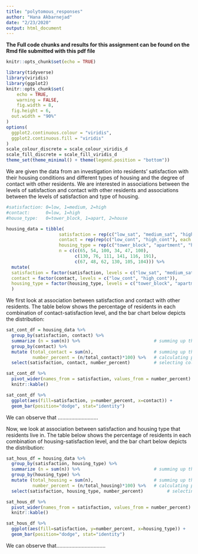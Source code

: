 ```yaml
---
title: "polytomous_responses"
author: "Hana Akbarnejad"
date: "2/23/2020"
output: html_document
---
```


**The Full code chunks and results for this assignment can be found on the Rmd file submitted with this pdf file**

```r
knitr::opts_chunk$set(echo = TRUE)

library(tidyverse)
library(viridis)
library(ggplot2)
knitr::opts_chunk$set(
	echo = TRUE,
	warning = FALSE,
	fig.width = 8, 
  fig.height = 6,
  out.width = "90%"
)
options(
  ggplot2.continuous.colour = "viridis",
  ggplot2.continuous.fill = "viridis"
)
scale_colour_discrete = scale_colour_viridis_d
scale_fill_discrete = scale_fill_viridis_d
theme_set(theme_minimal() + theme(legend.position = "bottom"))
```

We are given the data from an investigation into residents' satisfaction with their housing conditions and different types of housing and the degree of contact with other residents. We are interested in associations between the levels of satisfaction and contact with other residents and associations between the levels of satisfaction and type of housing.

```r

#satisfaction: 0=low, 1=medium, 2=high
#contact:      0=low, 1=high
#house_type:   0=tower_block, 1=apart, 2=house

housing_data = tibble( 
                    satisfaction = rep(c("low_sat", "medium_sat", "high_sat"), 6),
                    contact = rep(rep(c("low_cont", "high_cont"), each = 3), 3),
                    housing_type = rep(c("tower_block", "apartment", "house"), each = 6),
                    n = c(c(65, 54, 100, 34, 47, 100), 
                          c(130, 76, 111, 141, 116, 191), 
                          c(67, 48, 62, 130, 105, 104))) %>% 
  mutate(
  satisfaction = factor(satisfaction, levels = c("low_sat", "medium_sat", "high_sat")),
  contact = factor(contact, levels = c("low_cont", "high_cont")), 
  housing_type = factor(housing_type, levels = c("tower_block", "apartment", "house"))
  )
```

We first look at association between satisfaction and contact with other residents. The table below shows the percentage of residents in each combination of contact-satisfaction level, and the bar chart below depicts the distribution:

```r

sat_cont_df = housing_data %>% 
  group_by(satisfaction, contact) %>% 
  summarize (n = sum(n)) %>%                            # summing up the number of people based on sat and cont
  group_by(contact) %>% 
  mutate (total_contact = sum(n),                       # summing up the totral number of people with high/low contact
          number_percent = (n/total_contact)*100) %>%   # calculating percentages
  select(satisfaction, contact, number_percent)         # selecting cols that I need
```

```r

sat_cont_df %>% 
  pivot_wider(names_from = satisfaction, values_from = number_percent) %>%
  knitr::kable()

sat_cont_df %>% 
  ggplot(aes(fill=satisfaction, y=number_percent, x=contact)) +
  geom_bar(position="dodge", stat="identity")
```

We can observe that ...........................

Now, we look at association between satisfaction and housing type that residents live in. The table below shows the percentage of residents in each combination of housing-satisfaction level, and the bar chart below depicts the distribution:

```r

sat_hous_df = housing_data %>% 
  group_by(satisfaction, housing_type) %>% 
  summarize (n = sum(n)) %>%                            # summing up the number of people based on sat and cont
  group_by(housing_type) %>% 
  mutate (total_housing = sum(n),                       # summing up the totral number of people with high/low contact
          number_percent = (n/total_housing)*100) %>%   # calculating percentages
  select(satisfaction, housing_type, number_percent)         # selecting cols that I need
```

```r

sat_hous_df %>% 
  pivot_wider(names_from = satisfaction, values_from = number_percent) %>%
  knitr::kable()

sat_hous_df %>% 
  ggplot(aes(fill=satisfaction, y=number_percent, x=housing_type)) +
  geom_bar(position="dodge", stat="identity")
```

We can observe that.................................

